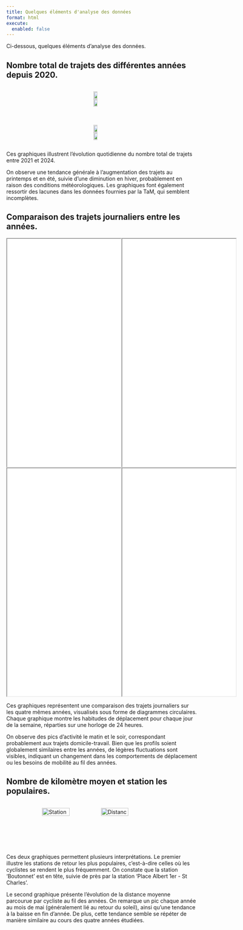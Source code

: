 ```yaml
---
title: Quelques éléments d'analyse des données
format: html
execute:
  enabled: false
---
```


Ci-dessous, quelques éléments d'analyse des données.

## Nombre total de trajets des différentes années depuis 2020.


<div style="display: flex; justify-content: space-around; align-items: center; margin-bottom: 20px;">
  <img src="projet1_files/figure-html/Nb_trajet_par_2021.png" style="width: 48%; height: auto;">
  <img src="projet1_files/figure-html/Nb_trajet_par_2022.png" style="width: 48%; height: auto;">
</div>

<div style="display: flex; justify-content: space-around; align-items: center;">
  <img src="projet1_files/figure-html/Nb_trajet_par_2023.png" style="width: 48%; height: auto;">
  <img src="projet1_files/figure-html/Nb_trajet_par_2024.png" style="width: 48%; height: auto;">
</div>

:::{.wide-text}
Ces graphiques illustrent l'évolution quotidienne du nombre total de trajets entre 2021 et 2024. 

On observe une tendance générale à l'augmentation des trajets au printemps et en été, suivie d'une diminution en hiver, probablement en raison des conditions météorologiques. Les graphiques font également ressortir des lacunes dans les données fournies par la TaM, qui semblent incomplètes. 
:::

## Comparaison des trajets journaliers entre les années.

<div style="display: flex; justify-content: space-around;">
<iframe src="projet1_files/figure-html/graphique_distance_jour_2021.html" width="100%" class="crop-bottom" height="600"></iframe>
<iframe src="projet1_files/figure-html/graphique_distance_jour_2022.html" width="100%" class="crop-bottom" height="600"></iframe>
</div>

<div style="display: flex; justify-content: space-around;">
<iframe src="projet1_files/figure-html/graphique_distance_jour_2023.html" width="100%" class="crop-bottom" height="600"></iframe>
<iframe src="projet1_files/figure-html/graphique_distance_jour_2024.html" width="100%" class="crop-bottom" height="600"></iframe>
</div>

:::{.wide-text}
Ces graphiques représentent une comparaison des trajets journaliers sur les quatre mêmes années, visualisés sous forme de diagrammes circulaires. Chaque graphique montre les habitudes de déplacement pour chaque jour de la semaine, réparties sur une horloge de 24 heures. 

On observe des pics d'activité le matin et le soir, correspondant probablement aux trajets domicile-travail. Bien que les profils soient globalement similaires entre les années, de légères fluctuations sont visibles, indiquant un changement dans les comportements de déplacement ou les besoins de mobilité au fil des années. 
:::

## Nombre de kilomètre moyen et station les populaires.

<div style="display: flex; justify-content: space-around; gap: 20px;">
  <img src="projet1_files/figure-html/StationStat.png" alt="Station Stat" style="width: 48%; height: auto;">
  <img src="projet1_files/figure-html/Distance_par_mois_2021_2024.png" alt="Distance par mois 2021-2024" style="width: 48%; height: auto;">
</div>

:::{.wide-text}
Ces deux graphiques permettent plusieurs interprétations. Le premier illustre les stations de retour les plus populaires, c’est-à-dire celles où les cyclistes se rendent le plus fréquemment. On constate que la station 'Boutonnet' est en tête, suivie de près par la station 'Place Albert 1er - St Charles'.

Le second graphique présente l’évolution de la distance moyenne parcourue par cycliste au fil des années. On remarque un pic chaque année au mois de mai (généralement lié au retour du soleil), ainsi qu’une tendance à la baisse en fin d’année. De plus, cette tendance semble se répéter de manière similaire au cours des quatre années étudiées.
:::